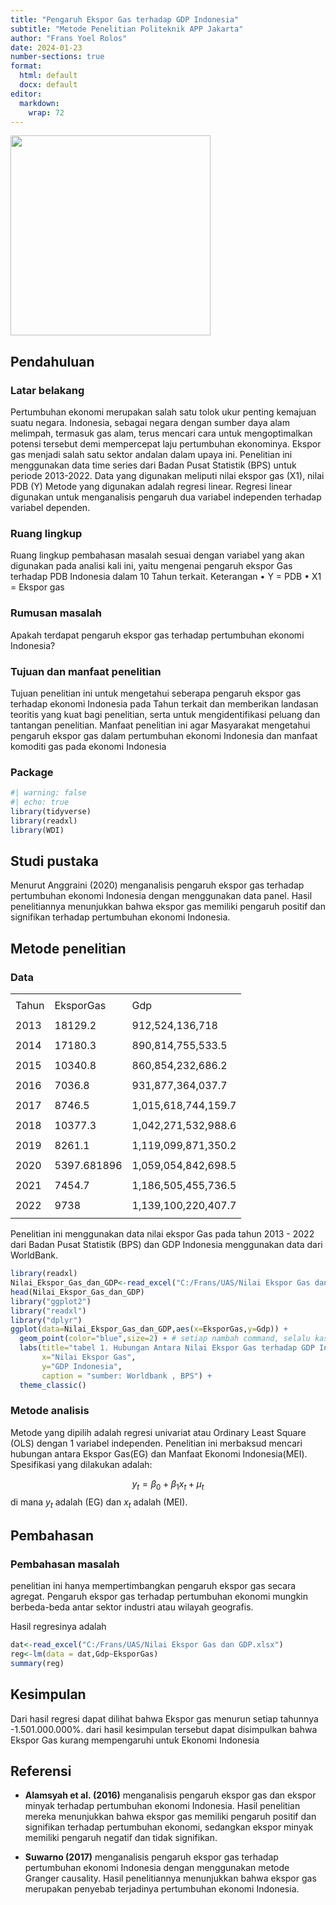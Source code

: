 ---
title: "Pengaruh Ekspor Gas terhadap GDP Indonesia"
subtitle: "Metode Penelitian Politeknik APP Jakarta"
author: "Frans Yoel Rolos"
date: 2024-01-23
number-sections: true
format:
  html: default
  docx: default
editor: 
  markdown: 
    wrap: 72
---

![](poltekapp.jpg){width="320"}

## Pendahuluan

### Latar belakang

Pertumbuhan ekonomi merupakan salah satu tolok ukur penting kemajuan
suatu negara. Indonesia, sebagai negara dengan sumber daya alam
melimpah, termasuk gas alam, terus mencari cara untuk mengoptimalkan
potensi tersebut demi mempercepat laju pertumbuhan ekonominya. Ekspor
gas menjadi salah satu sektor andalan dalam upaya ini. Penelitian ini
menggunakan data time series dari Badan Pusat Statistik (BPS) untuk
periode 2013-2022. Data yang digunakan meliputi nilai ekspor gas (X1),
nilai PDB (Y) Metode yang digunakan adalah regresi linear. Regresi
linear digunakan untuk menganalisis pengaruh dua variabel independen
terhadap variabel dependen.

### Ruang lingkup

Ruang lingkup pembahasan masalah sesuai dengan variabel yang akan
digunakan pada analisi kali ini, yaitu mengenai pengaruh ekspor Gas
terhadap PDB Indonesia dalam 10 Tahun terkait. Keterangan • Y = PDB • X1
= Ekspor gas

### Rumusan masalah

Apakah terdapat pengaruh ekspor gas terhadap pertumbuhan ekonomi
Indonesia?

### Tujuan dan manfaat penelitian

Tujuan penelitian ini untuk mengetahui seberapa pengaruh ekspor gas
terhadap ekonomi Indonesia pada Tahun terkait dan memberikan landasan
teoritis yang kuat bagi penelitian, serta untuk mengidentifikasi peluang
dan tantangan penelitian. Manfaat penelitian ini agar Masyarakat
mengetahui pengaruh ekspor gas dalam pertumbuhan ekonomi Indonesia dan
manfaat komoditi gas pada ekonomi Indonesia

### Package

```{r}
#| warning: false
#| echo: true
library(tidyverse)
library(readxl)
library(WDI)
```

## Studi pustaka

Menurut Anggraini (2020) menganalisis pengaruh ekspor gas terhadap
pertumbuhan ekonomi Indonesia dengan menggunakan data panel. Hasil
penelitiannya menunjukkan bahwa ekspor gas memiliki pengaruh positif dan
signifikan terhadap pertumbuhan ekonomi Indonesia.

## Metode penelitian

### Data

|       |             |                     |
|-------|-------------|---------------------|
|       |             |                     |
| Tahun | EksporGas   | Gdp                 |
|       |             |                     |
| 2013  | 18129.2     | 912,524,136,718     |
|       |             |                     |
| 2014  | 17180.3     | 890,814,755,533.5   |
|       |             |                     |
| 2015  | 10340.8     | 860,854,232,686.2   |
|       |             |                     |
| 2016  | 7036.8      | 931,877,364,037.7   |
|       |             |                     |
| 2017  | 8746.5      | 1,015,618,744,159.7 |
|       |             |                     |
| 2018  | 10377.3     | 1,042,271,532,988.6 |
|       |             |                     |
| 2019  | 8261.1      | 1,119,099,871,350.2 |
|       |             |                     |
| 2020  | 5397.681896 | 1,059,054,842,698.5 |
|       |             |                     |
| 2021  | 7454.7      | 1,186,505,455,736.5 |
|       |             |                     |
| 2022  | 9738        | 1,139,100,220,407.7 |
|       |             |                     |

Penelitian ini menggunakan data nilai ekspor Gas pada tahun 2013 - 2022
dari Badan Pusat Statistik (BPS) dan GDP Indonesia menggunakan data dari
WorldBank.

```{r}
library(readxl)
Nilai_Ekspor_Gas_dan_GDP<-read_excel("C:/Frans/UAS/Nilai Ekspor Gas dan GDP.xlsx")
head(Nilai_Ekspor_Gas_dan_GDP)
library("ggplot2")
library("readxl")
library("dplyr")
ggplot(data=Nilai_Ekspor_Gas_dan_GDP,aes(x=EksporGas,y=Gdp)) +
  geom_point(color="blue",size=2) + # setiap nambah command, selalu kasih tanda +
  labs(title="tabel 1. Hubungan Antara Nilai Ekspor Gas terhadap GDP Indonesia",
       x="Nilai Ekspor Gas",
       y="GDP Indonesia",
       caption = "sumber: Worldbank , BPS") +
  theme_classic()
```

### Metode analisis

Metode yang dipilih adalah regresi univariat atau Ordinary Least Square
(OLS) dengan 1 variabel independen. Penelitian ini merbaksud mencari
hubungan antara Ekspor Gas(EG) dan Manfaat Ekonomi Indonesia(MEI).
Spesifikasi yang dilakukan adalah:

$$
y_{t}=\beta_0 + \beta_1 x_t+\mu_t
$$ di mana $y_t$ adalah (EG) dan $x_t$ adalah (MEI).

## Pembahasan

### Pembahasan masalah

penelitian ini hanya mempertimbangkan pengaruh ekspor gas secara
agregat. Pengaruh ekspor gas terhadap pertumbuhan ekonomi mungkin
berbeda-beda antar sektor industri atau wilayah geografis.

Hasil regresinya adalah

```{r}
dat<-read_excel("C:/Frans/UAS/Nilai Ekspor Gas dan GDP.xlsx")
reg<-lm(data = dat,Gdp~EksporGas)
summary(reg)
```

## Kesimpulan

Dari hasil regresi dapat dilihat bahwa Ekspor gas menurun setiap
tahunnya -1.501.000.000%. dari hasil kesimpulan tersebut dapat
disimpulkan bahwa Ekspor Gas kurang mempengaruhi untuk Ekonomi Indonesia

## Referensi

-   **Alamsyah et al. (2016)** menganalisis pengaruh ekspor gas dan
    ekspor minyak terhadap pertumbuhan ekonomi Indonesia. Hasil
    penelitian mereka menunjukkan bahwa ekspor gas memiliki pengaruh
    positif dan signifikan terhadap pertumbuhan ekonomi, sedangkan
    ekspor minyak memiliki pengaruh negatif dan tidak signifikan.

-   **Suwarno (2017)** menganalisis pengaruh ekspor gas terhadap
    pertumbuhan ekonomi Indonesia dengan menggunakan metode Granger
    causality. Hasil penelitiannya menunjukkan bahwa ekspor gas
    merupakan penyebab terjadinya pertumbuhan ekonomi Indonesia.
